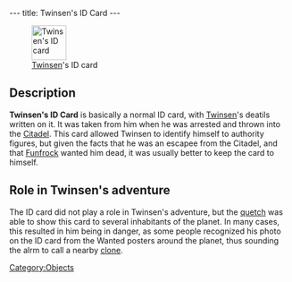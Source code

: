---
title: Twinsen's ID Card
---

[[Image:Twinsen's_ID_card.png|right|62px|frame|[[Twinsen]]'s ID card]]

{{Quote|
Quote=Twinsen's ID Card. This card allows you to identify yourself to the authorities. Your smile is especially attractive on the photo!|
Character=Official description}}

==Description==
'''Twinsen's ID Card''' is basically a normal ID card, with [[Twinsen]]'s deatils written on it. It was taken from him when he was arrested and thrown into the [[Citadel]]. This card allowed Twinsen to identify himself to authority figures, but given the facts that he was an escapee from the Citadel, and that [[Funfrock]] wanted him dead, it was usually better to keep the card to himself.

==Role in Twinsen's adventure==
The ID card did not play a role in Twinsen's adventure, but the [[quetch]] was able to show this card to several inhabitants of the planet. In many cases, this resulted in him being in danger, as some people recognized his photo on the ID card from the Wanted posters around the planet, thus sounding the alrm to call a nearby [[clone]].

[[Category:Objects]]